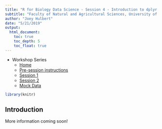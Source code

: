 ```yaml
---
title: "R for Biology Data Science - Session 4 - Introduction to dplyr part 1"
subtitle: "Faculty of Natural and Agricultural Sciences, University of Pretoria"
author: "Joey Hulbert"
date: "5/21/2019"
output:
  html_document:
    toc: true
    toc_depth: 5
    toc_float: true
---
```


<script>
    $(document).ready(function() {
      $items = $('div#TOC li');
      $items.each(function(idx) {
        num_ul = $(this).parentsUntil('#TOC').length;
        $(this).css({'text-indent': num_ul * 10, 'padding-left': 0});
      });
    });
</script>

* Workshop Series
    + [Home](http://jmhulbert.github.io/r/bio/)
    + [Pre-session instructions](http://jmhulbert.github.io/r/bio/pre)
    + [Session 1](http://jmhulbert.github.io/r/bio/s1)
    + [Session 2](http://jmhulbert.github.io/r/bio/s2)
    + [Mock Data](http://jmhulbert.github.io/r/bio/data)
    
```r
library(knitr)
```


## Introduction

More information coming soon!

